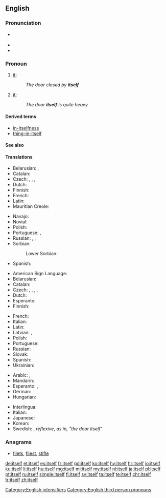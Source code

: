 ==English==

===Pronunciation===
* {{a|UK}} {{IPA|/ˈɪtsɛlf/|lang=en}}
* {{audio|en-us-itself.ogg|Audio (US)|lang=en}}
* {{rhymes|ɛlf|lang=en}}

===Pronoun===
{{en-pron|desc=the third person singular, neuter, personal pronoun|the reflexive form of|it|masculine|himself|feminine|herself|plural|themselves}}

# {{context|reflexive|lang=en}} [[it]]; {{non-gloss definition|A thing as the object of a verb or preposition that also appears as the subject}}
#: ''The door closed by '''itself'''''
# {{context|emphatic|lang=en}} [[it]]; {{non-gloss definition|used to intensify the subject, especially to emphasize that it is the only participant in the predicate}}
#: ''The door '''itself''' is quite heavy.''

====Derived terms====
* [[in-itselfness]]
* [[thing-in-itself]]

====See also====
{{English personal pronouns}}

====Translations====
{{trans-top|(reflexive) it}}
* Belarusian: {{t|be|сябе́}}, {{t|be|-цца}} {{qualifier|verb ending}}
* Catalan: {{t+|ca|es}}
* Czech: {{t+|cs|sám}}, {{t+|cs|se}}, {{t+|cs|sebe}}, {{t|cs|[[sám]] [[sebe]]}}
* Dutch: {{t+|nl|zichzelf}}
* Finnish: {{t+|fi|itsensä}}
* French: {{t+|fr|se}}
* Latin: {{t|la|ipsum}}
* Mauritian Creole: {{t|mfe|limem}}
{{trans-mid}}
* Navajo: {{t|nv|tʼáá bí}}
* Novial: {{t|nov|se}}
* Polish: {{t|pl|się}}
* Portuguese: {{t+|pt|se}}, {{t|pt|[[a]] [[si]] [[mesmo]]}}
* Russian: {{t+|ru|-ся}}, {{t+|ru|себя́}}, {{t|ru|[[сам]] [[себя́]]}}
* Sorbian:
*: Lower Sorbian: {{t|dsb|se}}
* Spanish: {{t+|es|se}}
{{trans-bottom}}

{{trans-top|(emphatic) it}}
* American Sign Language: {{t|ase|A@Chesthigh SmallFrontandback}}
* Belarusian: {{t|be|[[яно́]] [[сам|само́]]|n}}
* Catalan: {{t|ca|mateix}}
* Czech: {{t+|cs|sám}}, {{t|cs|samotný}}, {{t|cs|o sobě}}, {{t|cs|sám o sobě}}, {{t|cs|jako takový}}
* Dutch: {{t+|nl|zelf}}
* Esperanto: {{t+|eo|mem}}
* Finnish: {{t+|fi|itse}}
{{trans-mid}}
* French: {{t+|fr|soi-même}}
* Italian: {{t|it|se stesso|m}}
* Latin: {{t|la|ipsum}}
* Latvian: {{t|lv|viņš pats|m}}, {{t|lv|viņa pati|f}}
* Polish: {{t+|pl|[[ono]] [[samo]]|n}}
* Portuguese: {{t|pt|[[ele]]/[[ela]] [[mesmo]]}}
* Russian: {{t|ru|[[оно́]] [[сам|само́]]}}
* Slovak: {{t|sk|ono samo|n}}
* Spanish: {{t|es|sí mismo}}
* Ukrainian: {{t|uk|[[воно́]] [[сам|само́]]|n}}
{{trans-bottom}}

{{checktrans-top}}
* Arabic: {{t-check|ar|نَفْسَهُ|m}}, {{t-check|ar|نَفْسُهَا|f}}
* Mandarin: {{t+check|cmn|它本身|tr=tā běn shēn}}
* Esperanto: {{t+check|eo|si}}, {{t+check|eo|mem}}
* German: {{t-check|de|sich selbst}}
* Hungarian: {{t-check|hu|maga}}
{{trans-mid}}
* Interlingua: {{t-check|ia|ipse}}
* Italian: {{t-check|it|se stesso}}
* Japanese: {{t-check|ja|それ自身|tr=それじしん, sore jishin|sc=Jpan}}
* Korean: {{t-check|ko|그것 자체|tr=geugeot jache|sc=Kore}}
* Swedish: {{t+check|sv|sig}}, {{t-check|sv|sig själv}} ''reflexive'', {{t-check|sv|i sig}} ''as in, "the door itself"''
{{trans-bottom}}

===Anagrams===
* [[filets#English|filets]], [[fliest#English|fliest]], [[stifle#English|stifle]]

[[Category:English intensifiers]]
[[Category:English third person pronouns]]

[[de:itself]]
[[et:itself]]
[[es:itself]]
[[fr:itself]]
[[gd:itself]]
[[ko:itself]]
[[hy:itself]]
[[hr:itself]]
[[io:itself]]
[[ku:itself]]
[[li:itself]]
[[hu:itself]]
[[mg:itself]]
[[ml:itself]]
[[my:itself]]
[[nl:itself]]
[[ja:itself]]
[[pl:itself]]
[[pt:itself]]
[[ru:itself]]
[[simple:itself]]
[[fi:itself]]
[[sv:itself]]
[[ta:itself]]
[[te:itself]]
[[chr:itself]]
[[tr:itself]]
[[zh:itself]]
